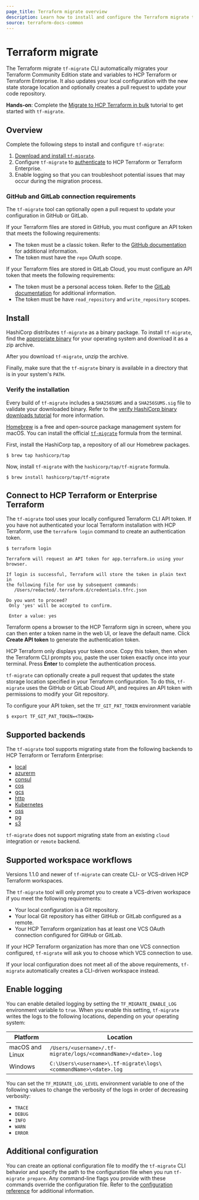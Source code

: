 ```yaml
---
page_title: Terraform migrate overview
description: Learn how to install and configure the Terraform migrate tf-migrate CLI tool.
source: terraform-docs-common
---
```


# Terraform migrate

The Terraform migrate `tf-migrate` CLI automatically migrates your Terraform Community Edition state and variables to HCP Terraform or Terraform Enterprise. It also updates your local configuration with the new state storage location and optionally creates a pull request to update your code repository.

**Hands-on**: Complete the [Migrate to HCP Terraform in bulk](/terraform/tutorials/cloud/bulk-migrate-hcp) tutorial to get started with `tf-migrate`.

## Overview

Complete the following steps to install and configure `tf-migrate`:

1.  [Download and install `tf-migrate`](#install).
2.  Configure `tf-migrate` to [authenticate](#connect-to-hcp-terraform-or-enterprise-terraform) to HCP Terraform or Terraform Enterprise. 
3.  Enable logging so that you can troubleshoot potential issues that may occur during the migration process.

### GitHub and GitLab connection requirements

The `tf-migrate` tool can optionally open a pull request to update your configuration in GitHub or GitLab. 

If your Terraform files are stored in GitHub, you must configure an API token that meets the following requirements:

-   The token must be a classic token. Refer to the [GitHub documentation](https://docs.github.com/en/authentication/keeping-your-account-and-data-secure/managing-your-personal-access-tokens) for additional information.
-   The token must have the `repo` OAuth scope.

If your Terraform files are stored in GitLab Cloud, you must configure an API token that meets the following requirements:

-   The token must be a personal access token. Refer to the [GitLab documentation](https://docs.gitlab.com/user/profile/personal_access_tokens) for additional information.
-   The token must be have `read_repository` and `write_repository` scopes.

## Install

<Tabs>

<Tab heading="Manual installation">

HashiCorp distributes `tf-migrate` as a binary package. To install `tf-migrate`, find the [appropriate binary](https://releases.hashicorp.com/tf-migrate/) for your operating system and download it as a zip archive.

After you download `tf-migrate`, unzip the archive.

Finally, make sure that the `tf-migrate` binary is available in a directory that is in your system's `PATH`. 

### Verify the installation

Every build of `tf-migrate` includes a `SHA256SUMS` and a `SHA256SUMS.sig` file to validate your downloaded binary. Refer to the [verify HashiCorp binary downloads tutorial](https://developer.hashicorp.com/well-architected-framework/operational-excellence/verify-hashicorp-binary) for more information.

</Tab>

<Tab heading="Homebrew of macOS">

[Homebrew](https://brew.sh/) is a free and open-source package management system for macOS. You can install the official [`tf-migrate`](https://github.com/hashicorp/homebrew-tap) formula from the terminal.

First, install the HashiCorp tap, a repository of all our Homebrew packages.

    $ brew tap hashicorp/tap

Now, install `tf-migrate` with the `hashicorp/tap/tf-migrate` formula.

    $ brew install hashicorp/tap/tf-migrate

</Tab>

</Tabs>

## Connect to HCP Terraform or Enterprise Terraform

The `tf-migrate` tool uses your locally configured Terraform CLI API token. If you have not authenticated your local Terraform installation with HCP Terraform, use the `terraform login` command to create an authentication token.

    $ terraform login

    Terraform will request an API token for app.terraform.io using your browser.

    If login is successful, Terraform will store the token in plain text in
    the following file for use by subsequent commands:
       /Users/redacted/.terraform.d/credentials.tfrc.json

    Do you want to proceed?
     Only 'yes' will be accepted to confirm.

     Enter a value: yes

Terraform opens a browser to the HCP Terraform sign in screen, where you can then enter a token name in the web UI, or leave the default name. Click **Create API token** to generate the authentication token.

HCP Terraform only displays your token once. Copy this token, then when the Terraform CLI prompts you, paste the user token exactly once into your terminal. Press **Enter** to complete the authentication process.

`tf-migrate` can optionally create a pull request that updates the state storage location specified in your Terraform configuration. To do this, `tf-migrate` uses the GitHub or GitLab Cloud API, and requires an API token with permissions to modify your Git repository.

To configure your API token, set the `TF_GIT_PAT_TOKEN` environment variable

    $ export TF_GIT_PAT_TOKEN=<TOKEN>

## Supported backends

The `tf-migrate` tool supports migrating state from the following backends to HCP Terraform or Terraform Enterprise:

-   [local](/terraform/language/backend/local)
-   [azurerm](/terraform/language/backend/azurerm)
-   [consul](/terraform/language/backend/consul)
-   [cos](/terraform/language/backend/cos)
-   [gcs](/terraform/language/backend/gcs)
-   [http](/terraform/language/backend/http)
-   [Kubernetes](/terraform/language/backend/kubernetes)
-   [oss](/terraform/language/backend/oss)
-   [pg](/terraform/language/backend/pg)
-   [s3](/terraform/language/backend/s3)

`tf-migrate` does not support migrating state from an existing `cloud` integration or `remote` backend.

## Supported workspace workflows

Versions 1.1.0 and newer of `tf-migrate` can create CLI- or VCS-driven HCP Terraform workspaces. 

The `tf-migrate` tool will only prompt you to create a VCS-driven workspace if you meet the following requirements:

-   Your local configuration is a Git repository.
-   Your local Git repository has either GitHub or GitLab configured as a remote.
-   Your HCP Terraform organization has at least one VCS OAuth connection configured for GitHub or GitLab.

If your HCP Terraform organization has more than one VCS connection configured, `tf-migrate` will ask you to choose which VCS connection to use.

If your local configuration does not meet all of the above requirements, `tf-migrate` automatically creates a CLI-driven workspace instead.

## Enable logging

You can enable detailed logging by setting the `TF_MIGRATE_ENABLE_LOG` environment variable to `true`. When you enable this setting, `tf-migrate` writes the logs to the following locations, depending on your operating system:

| Platform        | Location                                                        |
| --------------- | --------------------------------------------------------------- |
| macOS and Linux | `/Users/<username>/.tf-migrate/logs/<commandName>/<date>.log`   |
| Windows         | `C:\Users\<username>\.tf-migrate\logs\<commandName>\<date>.log` |

You can set the `TF_MIGRATE_LOG_LEVEL` environment variable to one of the following values to change the verbosity of the logs in order of decreasing verbosity: 

-   `TRACE`
-   `DEBUG` 
-   `INFO` 
-   `WARN`
-   `ERROR`

## Additional configuration

You can create an optional configuration file to modify the `tf-migrate` CLI behavior and specify the path to the configuration file when you run `tf-migrate prepare`. Any command-line flags you provide with these commands override the configuration file. Refer to the [configuration reference](/terraform/enterprise/migrate/tf-migrate/reference/configuration) for additional information.
